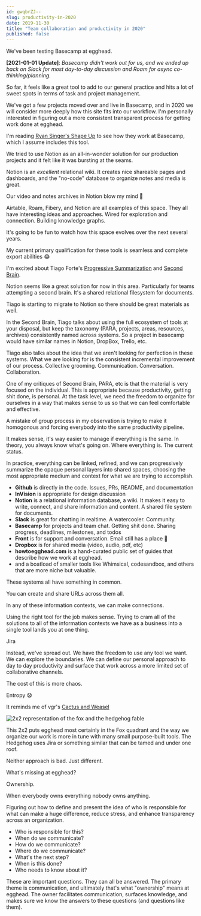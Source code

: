 ```yaml
---
id: gwqbrZJ--
slug: productivity-in-2020
date: 2019-11-30
title: "Team collaboration and productivity in 2020"
published: false
---
```


We've been testing Basecamp at egghead.

**[2021-01-01 Update]**: _Basecamp didn't work out for us, and we ended up back on Slack for most day-to-day discussion and Roam for async co-thinking/planning._

So far, it feels like a great tool to add to our general practice and hits a lot of sweet spots in terms of task and project management.

We've got a few projects moved over and live in Basecamp, and in 2020 we will consider more deeply how this site fits into our workflow. I'm personally interested in figuring out a more consistent transparent process for getting work done at egghead. 

I'm reading [Ryan Singer's Shape Up](https://basecamp.com/shapeup) to see how they work at Basecamp, which I assume includes this tool.

We tried to use Notion as an all-in-wonder solution for our production projects and it felt like it was bursting at the seams.

Notion is an *excellent* relational wiki. It creates nice shareable pages and dashboards, and the "no-code" database to organize notes and media is great. 

Our video and notes archives in Notion blow my mind 🤯

Airtable, Roam, Fibery, and Notion are all examples of this space. They all have interesting ideas and approaches. Wired for exploration and connection. Building knowledge graphs.

It's going to be fun to watch how this space evolves over the next several years.

My current primary qualification for these tools is seamless and complete export abilities 😂

I'm excited about Tiago Forte's [Progressive Summarization](https://praxis.fortelabs.co/progressive-summarization-a-practical-technique-for-designing-discoverable-notes-3459b257d3eb/) and [Second Brain](https://www.buildingasecondbrain.com/). 

Notion seems like a great solution for now in this area. Particularly for teams attempting a second brain. It's a shared relational filesystem for documents.

Tiago is starting to migrate to Notion so there should be great materials as well.

In the Second Brain, Tiago talks about using the full ecosystem of tools at your disposal, but keep the taxonomy (PARA, projects, areas, resources, archives) consistently named across systems. So a project in basecamp would have similar names in Notion, DropBox, Trello, etc.

Tiago also talks about the idea that we aren't looking for perfection in these systems. What we are looking for is the consistent incremental improvement of our process. Collective grooming. Communication. Conversation. Collaboration.

One of my critiques of Second Brain, PARA, etc is that the material is very focused on the individual. This is appropriate because productivity, getting shit done, is personal. At the task level, we need the freedom to organize for ourselves in a way that makes sense to us so that we can feel comfortable and effective.

A mistake of group process in my observation is trying to make it homogonous and forcing everybody into the same productivity pipeline.

It makes sense, it's way easier to manage if everything is the same. In theory, you always know what's going on. Where everything is. The current status.

In practice, everything can be linked, refined, and we can progressively summarize the opaque personal layers into shared spaces, choosing the most appropriate medium and context for what we are trying to accomplish.

* **Github** is directly in the code. Issues, PRs, README, and documentation 
* **InVision** is appropriate for design discussion
* **Notion** is a relational information database, a wiki. It makes it easy to write, connect, and share information and content. A shared file system for documents.
* **Slack** is great for chatting in realtime. A watercooler. Community.
* **Basecamp** for projects and team chat. Getting shit done. Sharing progress, deadlines, milestones, and todos
* **Front** is for support and conversation. Email still has a place 🖤
* **Dropbox** is for shared media (video, audio, pdf, etc)
* **howtoegghead.com** is a hand-curated public set of guides that describe how we work at egghead.
* and a boatload of smaller tools like Whimsical, codesandbox, and others that are more niche but valuable.

These systems all have something in common. 

You can create and share URLs across them all. 

In any of these information contexts, we can make connections.

Using the right tool for the job makes sense. Trying to cram all of the solutions to all of the information contexts we have as a business into a single tool lands you at one thing.

Jira

Instead, we've spread out. We have the freedom to use any tool we want. We can explore the boundaries. We can define our personal approach to day to day productivity and surface that work across a more limited set of collaborative channels.

The cost of this is more chaos. 

Entropy 😧

It reminds me of vgr's [Cactus and Weasel](https://www.ribbonfarm.com/2014/02/20/the-cactus-and-the-weasel/)

![2x2 representation of the fox and the hedgehog fable](https://joelhooks.com/images/strongweak.png)

This 2x2 puts egghead most certainly in the Fox quadrant and the way we organize our work is more in tune with many small purpose-built tools. The Hedgehog uses Jira or something similar that can be tamed and under one roof.

Neither approach is bad. Just different. 

What's missing at egghead?

Ownership. 

When everybody owns everything nobody owns anything.

Figuring out how to define and present the idea of who is responsible for what can make a huge difference, reduce stress, and enhance transparency across an organization.

* Who is responsible for this?
* When do we communicate?
* How do we communicate?
* Where do we communicate?
* What's the next step?
* When is this done?
* Who needs to know about it?

These are important questions. They can all be answered. The primary theme is communication, and ultimately that's what "ownership" means at egghead. The owner facilitates communication, surfaces knowledge, and makes sure we know the answers to these questions (and questions like them).
